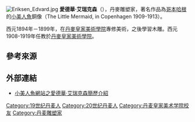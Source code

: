 [[File:Eriksen_Edvard.jpg|thumb]]
'''愛德華·艾瑞克森'''（{{bd|1876年|3月10日|1959年|1月12日}}），丹麥雕塑家，著名作品為[[哥本哈根|哥本哈根]]的[[美人魚_(童話)|小美人魚]]銅像（The Little Mermaid, in Copenhagen 1909-1913）。

西元1894年－1899年，在[[丹麥皇家美術學院|丹麥皇家美術學院]]專修美術，之後學習木雕。西元1908-1919年任教於[[丹麥皇家美術學院|丹麥皇家美術學院]]。

== 參考來源 ==
{{reflist}}

== 外部連結 ==
* [http://www.mermaidsculpture.dk/thesculptor.php 小美人魚網站之愛德華·艾瑞克森簡歷介紹] {{Wayback|url=http://www.mermaidsculpture.dk/thesculptor.php |date=20180805021642 }}
{{Authority control}}

[[Category:19世纪丹麦人|Category:19世纪丹麦人]]
[[Category:20世纪丹麦人|Category:20世纪丹麦人]]
[[Category:丹麦皇家美术学院校友|Category:丹麦皇家美术学院校友]]
[[Category:丹麦雕塑家|Category:丹麦雕塑家]]